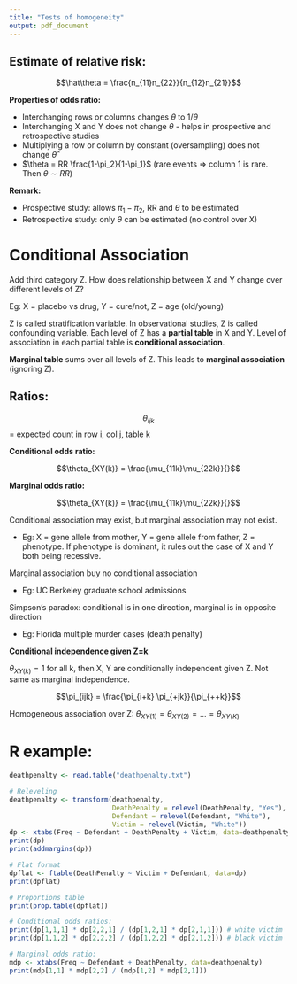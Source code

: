 ```yaml
---
title: "Tests of homogeneity"
output: pdf_document
---
```


## Estimate of relative risk:

$$\hat\theta = \frac{n_{11}n_{22}}{n_{12}n_{21}}$$

**Properties of odds ratio:**

- Interchanging rows or columns changes $\theta$ to $1/\theta$
- Interchanging X and Y does not change $\theta$ - helps in prospective and retrospective studies
- Multiplying a row or column by constant (oversampling) does not change $\hat\theta$
- $\theta = RR \frac{1-\pi_2}{1-\pi_1}$ (rare events => column 1 is rare. Then $\theta \sim RR$)

**Remark:**

- Prospective study: allows $\pi_1 - \pi_2$, RR and $\theta$ to be estimated
- Retrospective study: only $\theta$ can be estimated (no control over X)

# Conditional Association

Add third category Z. How does relationship between X and Y change over different levels of Z?

Eg: X = placebo vs drug, Y = cure/not, Z = age (old/young)

Z is called stratification variable. In observational studies, Z is called confounding variable. Each level of Z has a **partial table** in X and Y. Level of association in each partial table is **conditional association**.

**Marginal table** sums over all levels of Z. This leads to **marginal association** (ignoring Z).

## Ratios:

$$\theta_{ijk}$$ = expected count in row i, col j, table k

**Conditional odds ratio:**

$$\theta_{XY(k)} = \frac{\mu_{11k}\mu_{22k}}{}$$

**Marginal odds ratio:**

$$\theta_{XY(k)} = \frac{\mu_{11k}\mu_{22k}}{}$$

Conditional association may exist, but marginal association may not exist.

- Eg: X = gene allele from mother, Y = gene allele from father, Z = phenotype. If phenotype is dominant, it rules out the case of X and Y both being recessive.

Marginal association buy no conditional association

- Eg: UC Berkeley graduate school admissions

Simpson's paradox: conditional is in one direction, marginal is in opposite direction

- Eg: Florida multiple murder cases (death penalty)

**Conditional independence given Z=k**

$\theta_{XY(k)} = 1$ for all k, then X, Y are conditionally independent given Z. Not same as marginal independence.

$$\pi_{ijk} = \frac{\pi_{i+k} \pi_{+jk}}{\pi_{++k}}$$

Homogeneous association over Z: $\theta_{XY(1)} = \theta_{XY(2)} = ... = \theta_{XY(K)}$

# R example:

```r
deathpenalty <- read.table("deathpenalty.txt")

# Releveling
deathpenalty <- transform(deathpenalty,
                          DeathPenalty = relevel(DeathPenalty, "Yes"),
                          Defendant = relevel(Defendant, "White"),
                          Victim = relevel(Victim, "White"))
dp <- xtabs(Freq ~ Defendant + DeathPenalty + Victim, data=deathpenalty)
print(dp)
print(addmargins(dp))

# Flat format
dpflat <- ftable(DeathPenalty ~ Victim + Defendant, data=dp)
print(dpflat)

# Proportions table
print(prop.table(dpflat))

# Conditional odds ratios:
print(dp[1,1,1] * dp[2,2,1] / (dp[1,2,1] * dp[2,1,1])) # white victim
print(dp[1,1,2] * dp[2,2,2] / (dp[1,2,2] * dp[2,1,2])) # black victim

# Marginal odds ratio:
mdp <- xtabs(Freq ~ Defendant + DeathPenalty, data=deathpenalty)
print(mdp[1,1] * mdp[2,2] / (mdp[1,2] * mdp[2,1]))
```
